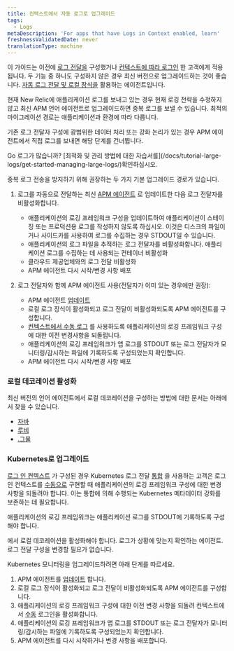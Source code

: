 ```yaml
---
title: 컨텍스트에서 자동 로그로 업그레이드
tags:
  - Logs
metaDescription: 'For apps that have Logs in Context enabled, learn'
freshnessValidatedDate: never
translationType: machine
---
```


이 가이드는 이전에 [로그 전달을](/docs/logs/forward-logs/enable-log-management-new-relic/) 구성했거나 [컨텍스트에 따라 로그인](/docs/apm/new-relic-apm/getting-started/get-started-logs-context/) 한 고객에게 적용됩니다. 두 기능 중 하나도 구성하지 않은 경우 최신 버전으로 업그레이드하는 것이 좋습니다. <InlinePopover type="apm"/>[자동 로그 전달 및 로컬 장식을](/docs/apm/new-relic-apm/getting-started/get-started-logs-context/) 활용하는 에이전트입니다.

현재 New Relic에 애플리케이션 로그를 보내고 있는 경우 현재 로깅 전략을 수정하지 않고 최신 APM 언어 에이전트로 업그레이드하면 중복 로그를 보낼 수 있습니다. 최적의 마이그레이션 경로는 애플리케이션과 환경에 따라 다릅니다.

기존 로그 전달자 구성에 광범위한 데이터 처리 또는 강화 논리가 있는 경우 APM 에이전트에서 직접 로그를 보내면 해당 단계를 건너뜁니다.

<Callout variant="tip">
  Go 로그가 많습니까? [최적화 및 관리 방법에 대한 자습서를](/docs/tutorial-large-logs/get-started-managing-large-logs/)확인하십시오.
</Callout>

중복 로그 전송을 방지하기 위해 권장하는 두 가지 기본 업그레이드 경로가 있습니다.

1. 로그를 자동으로 전달하는 최신 [APM 에이전트](/docs/new-relic-one/install-configure/update-new-relic-agent/) 로 업데이트한 다음 로그 전달자를 비활성화합니다.

   * 애플리케이션의 로깅 프레임워크 구성을 업데이트하여 애플리케이션이 스테이징 또는 프로덕션용 로그를 작성하지 않도록 하십시오. 이것은 디스크의 파일이거나 사이드카를 사용하여 로그를 수집하는 경우 STDOUT일 수 있습니다.
   * 애플리케이션의 로그 파일을 추적하는 로그 전달자를 비활성화합니다. 애플리케이션 로그를 수집하는 데 사용되는 컨테이너 비활성화
   * 클라우드 제공업체와의 로그 전달 비활성화
   * APM 에이전트 다시 시작/변경 사항 배포


2. 로그 전달자와 함께 APM 에이전트 사용(전달자가 이미 있는 경우에만 권장):

   * APM 에이전트 [업데이트](/docs/new-relic-one/install-configure/update-new-relic-agent)
   * 로컬 로그 장식이 활성화되고 로그 전달이 비활성화되도록 APM 에이전트를 구성합니다.
   * [컨텍스트에서 수동 로그](/docs/logs/logs-context/logs-in-context#enable-logs) 를 사용하도록 애플리케이션의 로깅 프레임워크 구성에 대한 이전 변경사항을 되돌립니다.
   * 애플리케이션의 로깅 프레임워크가 앱 로그를 STDOUT 또는 로그 전달자가 모니터링/감시하는 파일에 기록하도록 구성되었는지 확인합니다.
   * APM 에이전트 다시 시작/변경 사항 배포

### 로컬 데코레이션 활성화

최신 버전의 언어 에이전트에서 로컬 데코레이션을 구성하는 방법에 대한 문서는 아래에서 찾을 수 있습니다.

* [자바](/docs/logs/logs-context/java-configure-logs-context-all/#2-decorate)
* [루비](/docs/logs/logs-context/configure-logs-context-ruby)
* [.그물](/docs/logs/logs-context/net-configure-logs-context-all#2-decorate)

### Kubernetes로 업그레이드

[로그 인 컨텍스트](/docs/apm/new-relic-apm/getting-started/get-started-logs-context/) 가 구성된 경우 Kubernetes 로그 전달 [통합](https://github.com/newrelic/helm-charts/tree/master/charts/newrelic-logging#installation) 을 사용하는 고객은 로그 인 컨텍스트를 [수동으로](/docs/logs/logs-context/logs-in-context#enable-logs) 구현할 때 애플리케이션의 로깅 프레임워크 구성에 대한 변경 사항을 되돌려야 합니다. 이는 통합에 의해 수행되는 Kubernetes 메타데이터 강화를 보존하는 데 필요합니다.

애플리케이션의 로깅 프레임워크는 애플리케이션 로그를 STDOUT에 기록하도록 구성해야 합니다.

에서 로컬 데코레이션을 활성화해야 합니다. <InlinePopover type="apm"/>로그가 상황에 맞는지 확인하는 에이전트. 로그 전달 구성을 변경할 필요가 없습니다.

Kubernetes 모니터링을 업그레이드하려면 아래 단계를 따르세요.

1. APM 에이전트를 [업데이트](/docs/new-relic-one/install-configure/update-new-relic-agent/) 합니다.
2. 로컬 로그 장식이 활성화되고 로그 전달이 비활성화되도록 APM 에이전트를 구성합니다.
3. 애플리케이션의 로깅 프레임워크 구성에 대한 이전 변경 사항을 되돌려 컨텍스트에서 [수동](/docs/logs/logs-context/logs-in-context#enable-logs) 로그인을 활성화합니다.
4. 애플리케이션의 로깅 프레임워크가 앱 로그를 STDOUT 또는 로그 전달자가 모니터링/감시하는 파일에 기록하도록 구성되었는지 확인합니다.
5. APM 에이전트를 다시 시작하거나 변경 사항을 배포합니다.